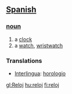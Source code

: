 == [[Spanish]] ==
=== [[noun]] ===
#a [[clock]]
#a [[watch]], [[wristwatch]]

=== Translations ===
*[[Interlingua]]: [[horologio]]

[[gl:Reloj]]
[[hu:reloj]]
[[fi:reloj]]